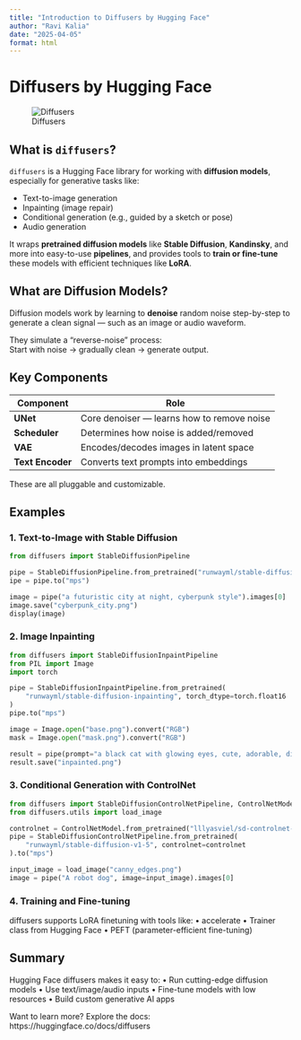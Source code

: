 ```yaml
---
title: "Introduction to Diffusers by Hugging Face"
author: "Ravi Kalia"
date: "2025-04-05"
format: html
---
```


# Diffusers by Hugging Face
![Diffusers](https://huggingface.co/front/assets/huggingface_logo.svg)

## What is `diffusers`?

`diffusers` is a Hugging Face library for working with **diffusion models**, especially for generative tasks like:

- Text-to-image generation
- Inpainting (image repair)
- Conditional generation (e.g., guided by a sketch or pose)
- Audio generation

It wraps **pretrained diffusion models** like **Stable Diffusion**, **Kandinsky**, and more into easy-to-use **pipelines**, and provides tools to **train or fine-tune** these models with efficient techniques like **LoRA**.

## What are Diffusion Models?

Diffusion models work by learning to **denoise** random noise step-by-step to generate a clean signal — such as an image or audio waveform.

They simulate a "reverse-noise" process:  
Start with noise → gradually clean → generate output.

## Key Components

| Component        | Role                                          |
|------------------|-----------------------------------------------|
| **UNet**         | Core denoiser — learns how to remove noise    |
| **Scheduler**    | Determines how noise is added/removed         |
| **VAE**          | Encodes/decodes images in latent space        |
| **Text Encoder** | Converts text prompts into embeddings         |

These are all pluggable and customizable.

##  Examples

### 1. Text-to-Image with Stable Diffusion

```python
from diffusers import StableDiffusionPipeline

pipe = StableDiffusionPipeline.from_pretrained("runwayml/stable-diffusion-v1-5")
ipe = pipe.to("mps")

image = pipe("a futuristic city at night, cyberpunk style").images[0]
image.save("cyberpunk_city.png")
display(image)
```


### 2. Image Inpainting

```python
from diffusers import StableDiffusionInpaintPipeline
from PIL import Image
import torch

pipe = StableDiffusionInpaintPipeline.from_pretrained(
    "runwayml/stable-diffusion-inpainting", torch_dtype=torch.float16
)
pipe.to("mps")

image = Image.open("base.png").convert("RGB")
mask = Image.open("mask.png").convert("RGB")

result = pipe(prompt="a black cat with glowing eyes, cute, adorable, disney, pixar, highly detailed, 8k", image=image, mask_image=mask).images[0]
result.save("inpainted.png")
```

### 3. Conditional Generation with ControlNet

```python
from diffusers import StableDiffusionControlNetPipeline, ControlNetModel
from diffusers.utils import load_image

controlnet = ControlNetModel.from_pretrained("lllyasviel/sd-controlnet-canny")
pipe = StableDiffusionControlNetPipeline.from_pretrained(
    "runwayml/stable-diffusion-v1-5", controlnet=controlnet
).to("mps")

input_image = load_image("canny_edges.png")
image = pipe("A robot dog", image=input_image).images[0]
```

### 4. Training and Fine-tuning

diffusers supports LoRA finetuning with tools like:
	•	accelerate
	•	Trainer class from Hugging Face
	•	PEFT (parameter-efficient fine-tuning)

## Summary

Hugging Face diffusers makes it easy to:
	•	Run cutting-edge diffusion models
	•	Use text/image/audio inputs
	•	Fine-tune models with low resources
	•	Build custom generative AI apps

Want to learn more? Explore the docs: https://huggingface.co/docs/diffusers
